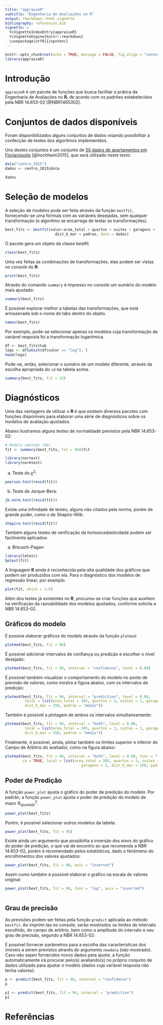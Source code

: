 ```yaml
---
title: "appraiseR"
subtitle: "Engenharia de Avaliações no R"
output: rmarkdown::html_vignette
bibliography: references.bib
vignette: >
  %\VignetteIndexEntry{appraiseR}
  %\VignetteEngine{knitr::rmarkdown}
  \usepackage[utf8]{inputenc}
---
```


```r
knitr::opts_chunk$set(echo = TRUE, message = FALSE, fig.align = "center")
library(appraiseR)
```

# Introdução

`appraiseR` é um pacote de funções que busca facilitar a prática da Engenharia
de Avaliações no **R**, de acordo com os padrões estabelecidos pela 
NBR 14.653-02 [@NBR1465302].

# Conjuntos de dados disponíveis

Foram disponibilizados alguns conjuntos de dados visando possibilitar a
confecção de testes dos algoritmos implementdos.

Uns destes conjuntos é um conjunto de [50 dados de apartamentos em
Florianópolis](https://lfpdroubi.github.io/appraiseR/reference/centro_2015.html)
[@hochheim2015], que será utilizado neste texto:

```r
data("centro_2015")
dados <- centro_2015@data
```

```r
dados
```

# Seleção de modelos

A seleção de modelos pode ser feita através da função `bestfit`, fornecendo-se 
uma fórmula com as variáveis desejadas, sem qualquer transformação (o algoritmo
se encarrega de testar as transformações).

```r
best_fits <- bestfit(valor~area_total + quartos + suites + garagens + 
                       dist_b_mar + padrao, data = dados)
```

O pacote gera um objeto da classe bestfit

```r
class(best_fits)
```

Uma vez feitas as combinações de transformações, elas podem ser vistas no
console do **R**:

```r
print(best_fits)
```
Através do comando `summary` é impresso no console um sumário do modelo mais
ajustado:

```r
summary(best_fits)
```

É possível explorar melhor a tabelas das transformações, que está armazenada sob
o nome de tabs dentro do objeto.

```r
names(best_fits)
```


Por exemplo, pode-se selecionar apenas os modelos cuja transformação da variável
resposta foi a transformação logaritmica.


```r
df <- best_fits$tab
logs <- df[which(df$valor == "log"), ]
head(logs)
```
Pode-se, então, selecionar o sumário de um modelo diferente, através da escolha
apropriada do `id` na tabela acima.

```r
summary(best_fits, fit = 32)
```

# Diagnósticos

Uma das vantagens de utilizar o **R** é que existem diversos pacotes com funções
disponíveis para elaborar uma série de diagnósticos sobre os modelos de
avaliação ajustados.

Abaixo ilustramos alguns testes de normalidade previstos pela NBR 14.653-02:

```r
# Modelo adotado (96)
fit <- summary(best_fits, fit = 96)$fit
```

```r
library(nortest)
library(normtest)
```

a.  Teste do $\chi^2$:

```r
pearson.test(resid(fit))
```
b. Teste de Jarque-Bera:

```r
jb.norm.test(resid(fit))
```

Existe uma infinidade de testes, alguns não citados pela norma, porém de grande
poder, como o de Shapiro-Wilk:

```r
shapiro.test(resid(fit))
```
Também alguns testes de verificação da homoscedasticidade podem ser facilmente aplicados:

a. Breusch-Pagan:

```r
library(lmtest)
bptest(fit)
```

A linguagem **R** ainda é reconhecida pela alta qualidade dos gráficos que podem ser produzidos com ela. Para o diagnóstico dos modelos de regressão linear, por exemplo:

```r
plot(fit, which = 1:6)
```

Além dos testes já existentes no **R**, procurou-se criar funções que auxiliem
na verificação da razoabilidade dos modelos ajustados, conforme solicita a
NBR 14.653-02.

## Gráficos do modelo

É possíve elaborar gráficos do modelo através da função `plotmod`:

```r
plotmod(best_fits, fit = 96)
```

É possível adicionar intervalos de confiança ou predição e escolher o nível desejado:

```r
plotmod(best_fits, fit = 96, interval = "confidence", level = 0.80)
```

É possível também visualizar o comportamento do modelo no ponto de previsão de 
valores, como mostra a figura abaixo, com os intervalos de predição:

```r
plotmod(best_fits, fit = 96, interval = "prediction", level = 0.80,
         local = list(area_total = 205, quartos = 3, suites = 1, garagens = 2,
         dist_b_mar = 250, padrao = "medio"))
```

Também é possível a plotagem de ambos os intervalos simultaneamente:

```r
plotmod(best_fits, fit = 96, interval = "both", level = 0.80, 
         local = list(area_total = 205, quartos = 3, suites = 1, garagens = 2,
         dist_b_mar = 250, padrao = "medio"))
```

Finalmente, é possível, ainda, plotar também os limites superior e inferior do 
Campo de Arbítrio do avaliador, como na figura abaixo:

```r
plotmod(best_fits, fit = 96, interval = "both", level = 0.80, func = "log", 
        ca = TRUE, local = list(area_total = 205, quartos = 3, suites = 1, 
                                   garagens = 2, dist_b_mar = 250, padrao = "medio"))
```


## Poder de Predição

A função `power_plot` ajusta o gráfico do poder de predição do modelo. 
Por padrão, a função `power_plot` ajusta o poder de predição do modelo de maior
$R^2_{ajustado}$. 

```r
power_plot(best_fits)
```

Porém, é possível selecionar outros modelos da tabela:

```r
power_plot(best_fits, fit = 96)
```

Existe ainda um argumento que possibilita a inversão dos eixos do gráfico do poder de predição, o que vai de encontro ao que recomenda a NBR 14.653-02, porém é recomendado pelos estatísticos, dado o fenômeno do encolhimentos dos valores ajustados:

```r
power_plot(best_fits, fit = 96, axis = "inverted")
```

Assim como também é possível elaborar o gráfico na escala de valores original:

```r
power_plot(best_fits, fit = 96, func = "log", axis = "inverted")
```



```r

```


## Grau de precisão

As previsões podem ser feitas pela função `predict` aplicada ao método `bestfit`.
Ao imprimí-las no console, serão mostrados os limites do intervalo escolhido, 
do campo de arbítrio, bem como a amplitude do intervalo e seu grau de precisão,
segundo a NBR 14.653-02:

É possível fornecer parâmetros para a escolha das características dos imóveis
a serem previstos através do argumento `newdata` (não mostrado). Caso não 
sejam fornecidos novos dados para ajuste, a função automaticamente irá procurar
pelo(s) avaliando(s) no próprio conjunto de dados utilizado para ajustar o 
modelo (dados cuja variável resposta não tenha valores):

```r
p <- predict(best_fits, fit = 96, interval = "confidence")
p
```

```r
p1 <- predict(best_fits, fit = 96, interval = "prediction")
p1
```

# Referências {-}
